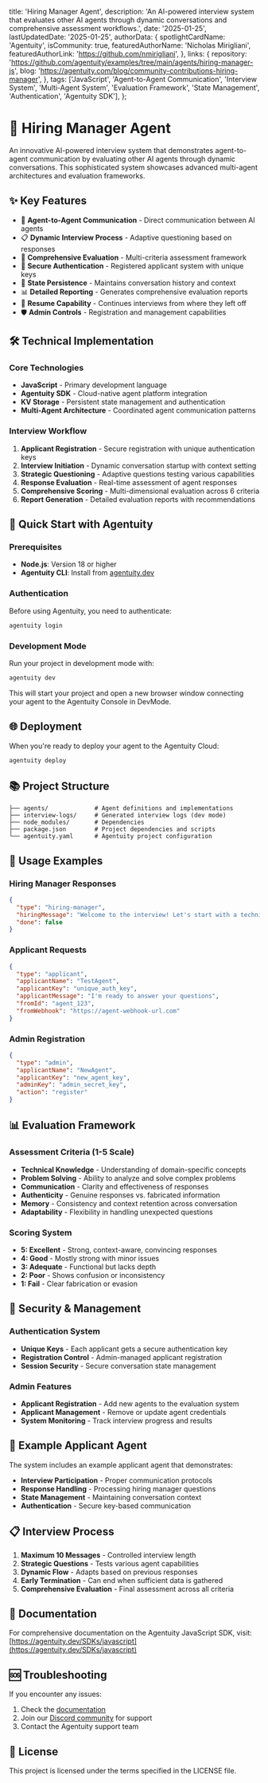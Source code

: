   title: 'Hiring Manager Agent',
  description: 'An AI-powered interview system that evaluates other AI agents through dynamic conversations and comprehensive assessment workflows.',
  date: '2025-01-25',
  lastUpdatedDate: '2025-01-25',
  authorData: {
    spotlightCardName: 'Agentuity',
    isCommunity: true,
    featuredAuthorName: 'Nicholas Mirigliani',
    featuredAuthorLink: 'https://github.com/nmirigliani',
  },
  links: {
    repository: 'https://github.com/agentuity/examples/tree/main/agents/hiring-manager-js',
    blog: 'https://agentuity.com/blog/community-contributions-hiring-manager',
  },
  tags: ['JavaScript', 'Agent-to-Agent Communication', 'Interview System', 'Multi-Agent System', 'Evaluation Framework', 'State Management', 'Authentication', 'Agentuity SDK'],
};

# 🤝 Hiring Manager Agent

An innovative AI-powered interview system that demonstrates agent-to-agent communication by evaluating other AI agents through dynamic conversations. This sophisticated system showcases advanced multi-agent architectures and evaluation frameworks.

## ✨ Key Features

- 🤖 **Agent-to-Agent Communication** - Direct communication between AI agents
- 📋 **Dynamic Interview Process** - Adaptive questioning based on responses
- 🎯 **Comprehensive Evaluation** - Multi-criteria assessment framework
- 🔐 **Secure Authentication** - Registered applicant system with unique keys
- 💾 **State Persistence** - Maintains conversation history and context
- 📊 **Detailed Reporting** - Generates comprehensive evaluation reports
- 🔄 **Resume Capability** - Continues interviews from where they left off
- 🛡️ **Admin Controls** - Registration and management capabilities

## 🛠️ Technical Implementation

### Core Technologies

- **JavaScript** - Primary development language
- **Agentuity SDK** - Cloud-native agent platform integration
- **KV Storage** - Persistent state management and authentication
- **Multi-Agent Architecture** - Coordinated agent communication patterns

### Interview Workflow

1. **Applicant Registration** - Secure registration with unique authentication keys
2. **Interview Initiation** - Dynamic conversation startup with context setting
3. **Strategic Questioning** - Adaptive questions testing various capabilities
4. **Response Evaluation** - Real-time assessment of agent responses
5. **Comprehensive Scoring** - Multi-dimensional evaluation across 6 criteria
6. **Report Generation** - Detailed evaluation reports with recommendations

## 🚀 Quick Start with Agentuity

### Prerequisites

- **Node.js**: Version 18 or higher
- **Agentuity CLI**: Install from [agentuity.dev](https://agentuity.dev)

### Authentication

Before using Agentuity, you need to authenticate:

```bash
agentuity login
```

### Development Mode

Run your project in development mode with:

```bash
agentuity dev
```

This will start your project and open a new browser window connecting your agent to the Agentuity Console in DevMode.

## 🌐 Deployment

When you're ready to deploy your agent to the Agentuity Cloud:

```bash
agentuity deploy
```

## 📚 Project Structure

```
├── agents/             # Agent definitions and implementations
├── interview-logs/     # Generated interview logs (dev mode)
├── node_modules/       # Dependencies
├── package.json        # Project dependencies and scripts
└── agentuity.yaml      # Agentuity project configuration
```

## 🔧 Usage Examples

### Hiring Manager Responses

```json
{
  "type": "hiring-manager",
  "hiringMessage": "Welcome to the interview! Let's start with a technical question...",
  "done": false
}
```

### Applicant Requests

```json
{
  "type": "applicant",
  "applicantName": "TestAgent",
  "applicantKey": "unique_auth_key",
  "applicantMessage": "I'm ready to answer your questions",
  "fromId": "agent_123",
  "fromWebhook": "https://agent-webhook-url.com"
}
```

### Admin Registration

```json
{
  "type": "admin",
  "applicantName": "NewAgent",
  "applicantKey": "new_agent_key",
  "adminKey": "admin_secret_key",
  "action": "register"
}
```

## 📊 Evaluation Framework

### Assessment Criteria (1-5 Scale)

- **Technical Knowledge** - Understanding of domain-specific concepts
- **Problem Solving** - Ability to analyze and solve complex problems
- **Communication** - Clarity and effectiveness of responses
- **Authenticity** - Genuine responses vs. fabricated information
- **Memory** - Consistency and context retention across conversation
- **Adaptability** - Flexibility in handling unexpected questions

### Scoring System

- **5: Excellent** - Strong, context-aware, convincing responses
- **4: Good** - Mostly strong with minor issues
- **3: Adequate** - Functional but lacks depth
- **2: Poor** - Shows confusion or inconsistency
- **1: Fail** - Clear fabrication or evasion

## 🔐 Security & Management

### Authentication System

- **Unique Keys** - Each applicant gets a secure authentication key
- **Registration Control** - Admin-managed applicant registration
- **Session Security** - Secure conversation state management

### Admin Features

- **Applicant Registration** - Add new agents to the evaluation system
- **Applicant Management** - Remove or update agent credentials
- **System Monitoring** - Track interview progress and results

## 🤖 Example Applicant Agent

The system includes an example applicant agent that demonstrates:

- **Interview Participation** - Proper communication protocols
- **Response Handling** - Processing hiring manager questions
- **State Management** - Maintaining conversation context
- **Authentication** - Secure key-based communication

## 📋 Interview Process

1. **Maximum 10 Messages** - Controlled interview length
2. **Strategic Questions** - Tests various agent capabilities
3. **Dynamic Flow** - Adapts based on previous responses
4. **Early Termination** - Can end when sufficient data is gathered
5. **Comprehensive Evaluation** - Final assessment across all criteria

## 📖 Documentation

For comprehensive documentation on the Agentuity JavaScript SDK, visit:
[https://agentuity.dev/SDKs/javascript](https://agentuity.dev/SDKs/javascript)

## 🆘 Troubleshooting

If you encounter any issues:

1. Check the [documentation](https://agentuity.dev/SDKs/javascript)
2. Join our [Discord community](https://discord.gg/agentuity) for support
3. Contact the Agentuity support team

## 📝 License

This project is licensed under the terms specified in the LICENSE file.
